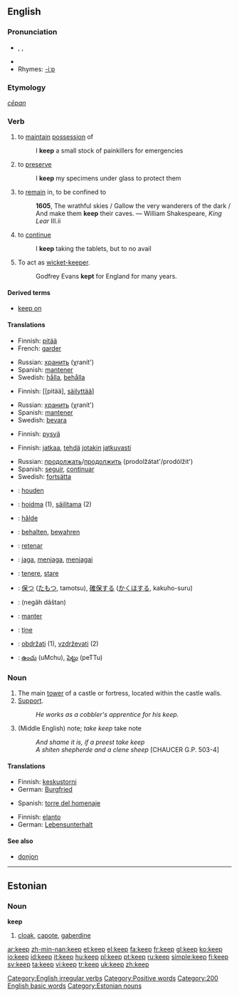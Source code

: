 {{wikipedia|Keep (disambiguation)}}
==English==

{{rank|half|certain|sent|271|keep|myself|morning|money}}

===Pronunciation===
* {{AHD|kēp}}, {{IPA|/kiːp/}}, {{SAMPA|/ki:p/}}
*{{audio|en-us-keep.ogg|Audio (US)}}
*Rhymes: [[Rhymes:English:-iːp|-iːp]]

===Etymology===
{{OE.}} ''[[cēpan]]''

===Verb===
{{en-verb|keeps|keeping|kept}}[[Category:English irregular verbs]]

# {{transitive}} to [[maintain]] [[possession]] of
#: I '''keep''' a small stock of painkillers for emergencies
# {{transitive}} to [[preserve]]
#: I '''keep''' my specimens under glass to protect them
# {{transitive}} to [[remain]] in, to be confined to
#:'''1605''', The wrathful skies / Gallow the very wanderers of the dark / And make them '''keep''' their caves. — William Shakespeare, ''King Lear'' III.ii
# {{intransitive}} to [[continue]]
#: I '''keep''' taking the tablets, but to no avail
#{{cricket}} {{intransitive}} To act as [[wicket-keeper]].
#: Godfrey Evans '''kept''' for England for many years.

====Derived terms====
*[[keep on]]

====Translations====
{{trans-top|to maintain possession of}}
*Finnish: [[pitää]]
*French: [[garder]]
{{trans-mid}}
*Russian: [[хранить]] (χranít')
*Spanish: [[mantener]]
*Swedish: [[hålla]], [[behålla]]
{{trans-bottom}}

{{trans-top|to preserve}}
*Finnish: [[pitää], [[säilyttää]]]
{{trans-mid}}
*Russian: [[хранить]] (χranít')
*Spanish: [[mantener]]
*Swedish: [[bevara]]
{{trans-bottom}}

{{trans-top|to remain in, to be confined to}}
*Finnish: [[pysyä]]
{{trans-mid}}
{{trans-bottom}}

{{trans-top|to continue}}
*Finnish: [[jatkaa]], [[tehdä]] [[jotakin]] [[jatkuvasti]]
{{trans-mid}}
*Russian: [[продолжать]]/[[продолжить]] (prodolžátat'/prodólžit')
*Spanish: [[seguir]], [[continuar]]
*Swedish: [[fortsätta]]
{{trans-bottom}}

{{trans-top|to act as wicket-keeper}}
{{trans-mid}}
{{trans-bottom}}

{{checktrans-top}}
*{{ttbc|Dutch}}: [[houden]]
*{{ttbc|Estonian}}: [[hoidma]] (1), [[säilitama]] (2)
*{{ttbc|Frisian}}: [[hâlde]]
*{{ttbc|German}}: [[behalten]], [[bewahren]]
*{{ttbc|Ido}}: [[retenar]]
*{{ttbc|Indonesian}}: [[jaga]], [[jaga|menjaga]], [[jaga|menjagai]]
*{{ttbc|Italian}}: [[tenere]], [[stare]]
{{checktrans-mid}}
*{{ttbc|Japanese}}: [[保つ]] ([[たもつ]], tamotsu), [[確保]]する ([[かくほ]]する, kakuho-suru)
*{{ttbc|Persian}}: {{FAchar|[[نگه داشتن]]}} (negâh dâštan)
*{{ttbc|Portuguese}}: [[manter]]
*{{ttbc|Romanian}}: [[ţine]]
*{{ttbc|Slovene}}: [[obdržati]] (1), [[vzdrževati]] (2)
*{{ttbc|Telugu}}: [[ఉంచు]] (uMchu), [[పెట్టు]] (peTTu)
{{checktrans-bottom}}


===Noun===
{{wikipedia}}
{{en-noun}}

# The main [[tower]] of a castle or fortress, located within the castle walls.
# [[support#Noun|Support]].
#: ''He works as a cobbler's apprentice for his keep.''
# (Middle English) note; ''take keep'' take note
#: ''And shame it is, if a preest take keep<br>A shiten shepherde and a clene sheep'' [CHAUCER G.P. 503-4]

====Translations====
{{trans-top|main tower}}
*Finnish: [[keskustorni]]
*German: [[Burgfried]] {{m}} 
{{trans-mid}}
*Spanish: [[torre del homenaje]] {{f}}
{{trans-bottom}}

{{trans-top|support}}
*Finnish: [[elanto]]
*German: [[Lebensunterhalt]] {{m}}
{{trans-mid}}
{{trans-bottom}}

====See also====
*[[donjon]]

----

==Estonian==

===Noun===
'''keep'''

# [[cloak]], [[capote]], [[gaberdine]]

[[Category:Positive words]]
[[Category:200 English basic words]]
[[Category:Estonian nouns]]

[[ar:keep]]
[[zh-min-nan:keep]]
[[et:keep]]
[[el:keep]]
[[fa:keep]]
[[fr:keep]]
[[gl:keep]]
[[ko:keep]]
[[io:keep]]
[[id:keep]]
[[it:keep]]
[[hu:keep]]
[[pl:keep]]
[[pt:keep]]
[[ru:keep]]
[[simple:keep]]
[[fi:keep]]
[[sv:keep]]
[[ta:keep]]
[[vi:keep]]
[[tr:keep]]
[[uk:keep]]
[[zh:keep]]